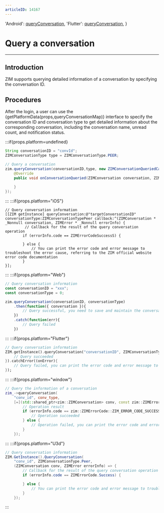 ```yaml
---
articleID: 14167
---
```



  'Android': <a href='@queryConversation' target='_blank'>queryConversation</a>,
  'Flutter': <a href='https://pub.dev/documentation/zego_zim/latest/zego_zim/ZIM/queryConversation.html' target='_blank'>queryConversation</a>,
}

# Query a conversation

- - -

## Introduction

ZIM supports querying detailed information of a conversation by specifying the conversation ID.

## Procedures

After the login, a user can use the {getPlatformData(props,queryConversationMap)} interface to specify the conversation ID and conversation type to get detailed information about the corresponding conversation, including the conversation name, unread count, and notification status.

:::if{props.platform=undefined}
```java
String conversationID = "convId";
ZIMConversationType type = ZIMConversationType.PEER;

// Query a conversation
zim.queryConversation(conversationID,type, new ZIMConversationQueriedCallback() {
    @Override
    public void onConversationQueried(ZIMConversation conversation, ZIMError errorInfo) {
       
    }
});
```

:::
:::if{props.platform="iOS"}
```objc
// Query conversation information
[[ZIM getInstance] queryConversation:@"targetConversationID" conversationType:ZIMConversationTypePeer callback:^(ZIMConversation * _Nonnull conversation, ZIMError * _Nonnull errorInfo) {
         // Callback for the result of the query conversation operation
        if (errorInfo.code == ZIMErrorCodeSuccessS) {
            
        } else {
            // You can print the error code and error message to troubleshoot the error cause, referring to the ZIM official website error code documentation
        }
}];

```
:::
:::if{props.platform="Web"}
```typescript
// Query conversation information
const conversationID = "xxx";
const conversationType = 0;

zim.queryConversation(conversationID, conversationType)
    .then(function({ conversation }){
        // Query successful, you need to save and maintain the conversation object in the array
    })
    .catch(function(err){
        // Query failed
    })
```
:::
:::if{props.platform="Flutter"}
```dart
// Query conversation information
ZIM.getInstance().queryConversation("conversationID", ZIMConversationType.peer).then((value){
    // Query succeeded
}).catchError((onError){
    // Query failed, you can print the error code and error message to troubleshoot the error cause, refer to the ZIM official website error code documentation
});
```
:::
:::if{props.platform="window"}
```cpp
// Query the information of a conversation
zim_->queryConversation(
    "conv_id", conv_type,
    [=](std::shared_ptr<zim::ZIMConversation> conv, const zim::ZIMError &errorInfo) {
        // Operation result
        if (errorInfo.code == zim::ZIMErrorCode::ZIM_ERROR_CODE_SUCCESS) {
            // Operation succeeded
        } else {
            // Operation failed, you can print the error code and error message and troubleshoot the error by looking for the ZIM official error code documentation. 
        }
    });
```
:::
:::if{props.platform="U3d"}
```cs
// Query conversation information
ZIM.GetInstance().QueryConversation(
    "conv_id", ZIMConversationType.Peer,
    (ZIMConversation conv, ZIMError errorInfo) => {
        // Callback for the result of the query conversation operation
        if (errorInfo.code == ZIMErrorCode.Success) {

        } else {
            // You can print the error code and error message to troubleshoot the issue, refer to the ZIM official website error code documentation for troubleshooting
        }
    });
```
:::

